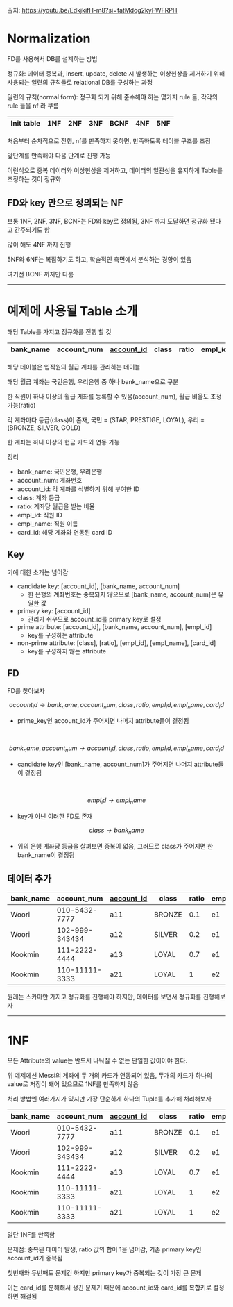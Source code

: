 출처: https://youtu.be/EdkjkifH-m8?si=fatMdog2kyFWFRPH

# Normalization
FD를 사용해서 DB를 설계하는 방법

정규화: 데이터 중복과, insert, update, delete 시 발생하는 이상현상을 제거하기 위해 사용되는 일련의 규칙들로 relational DB를 구성하는 과정

일련의 규칙(normal form): 정규화 되기 위해 준수해야 하는 몇가지 rule 들, 각각의 rule 들을 nf 라 부름

| Init table | 1NF | 2NF | 3NF | BCNF | 4NF | 5NF |
|------------|-----|-----|-----|------|-----|-----|

처음부터 순차적으로 진행, nf를 만족하지 못하면, 만족하도록 테이블 구조를 조정

앞단계를 만족해야 다음 단계로 진행 가능

이런식으로 중복 데이터와 이상현상을 제거하고, 데이터의 일관성을 유지하게 Table를 조정하는 것이 정규화

## FD와 key 만으로 정의되는 NF
보통 1NF, 2NF, 3NF, BCNF는 FD와 key로 정의됨, 3NF 까지 도달하면 정규화 됐다고 간주되기도 함

많이 해도 4NF 까지 진행

5NF와 6NF는 복잡하기도 하고, 학술적인 측면에서 분석하는 경향이 있음

여기선 BCNF 까지만 다룸

***

# 예제에 사용될 Table 소개
해당 Table를 가지고 정규화를 진행 할 것

| bank_name | account_num | <U>account_id</U> | class | ratio | empl_id | empl_name | card_id |
|-----------|-------------|-------------------|-------|-------|---------|-----------|---------|

해당 테이블은 입직원의 월급 계좌를 관리하는 테이블

해당 월급 계좌는 국민은행, 우리은행 중 하나 bank_name으로 구분

한 직원이 하나 이상의 월급 게좌를 등록할 수 있음(account_num), 월급 비율도 조정 가능(ratio)

각 계좌마다 등급(class)이 존재, 국민 = (STAR, PRESTIGE, LOYAL), 우리 = (BRONZE, SILVER, GOLD)

한 계좌는 하나 이상의 현금 카드와 연동 가능

정리

* bank_name: 국민은행, 우리은행
* account_num: 계좌번호
* account_id: 각 계좌를 식별하기 위해 부여한 ID
* class: 계좌 등급
* ratio: 계좌당 월급을 받는 비율
* empl_id: 직원 ID
* empl_name: 직원 이름
* card_id: 해당 계좌와 연동된 card ID

## Key
키에 대한 소개는 넘어감

* candidate key: [account_id], [bank_name, account_num]
    * 한 은행의 계좌번호는 중복되지 않으므로 [bank_name, account_num]은 유일한 값
* primary key: [account_id]
    * 관리가 쉬우므로 account_id를 primary key로 설정
* prime attribute: [account_id], [bank_name, account_num], [empl_id]
    * key를 구성하는 attribute
* non-prime attribute: [class], [ratio], [empl_id], [empl_name], [card_id]
    * key를 구성하지 않는 attribute

## FD
FD를 찾아보자

```math
account_id \rightarrow bank_name, account_num, class, ratio, empl_id, empl_name, card_id
```
* prime_key인 account_id가 주어지면 나머지 attribute들이 결정됨

<br />

```math
bank_name, account_num \rightarrow account_id, class, ratio, empl_id, empl_name, card_id
```
* candidate key인 [bank_name, account_num]가 주어지면 나머지 attribute들이 결정됨

<br />

```math
empl_id \rightarrow empl_name
```
* key가 아닌 이러한 FD도 존재

```math
class \rightarrow bank_name
```
* 위의 은행 계좌당 등급을 살펴보면 중복이 없음, 그러므로 class가 주어지면 한 bank_name이 결정됨

## 데이터 추가
| bank_name | account_num    | <U>account_id</U> | class  | ratio | empl_id | empl_name | card_id    |
|-----------|----------------|-------------------|--------|-------|---------|-----------|------------|
| Woori     | 010-5432-7777  | a11               | BRONZE | 0.1   | e1      | SONY      | c101       |
| Woori     | 102-999-343434 | a12               | SILVER | 0.2   | e1      | SONY      | c102       |
| Kookmin   | 111-2222-4444  | a13               | LOYAL  | 0.7   | e1      | SONY      | c103       |
| Kookmin   | 110-11111-3333 | a21               | LOYAL  | 1     | e2      | Messi     | c201, c202 |

원래는 스카마만 가지고 정규화를 진행해야 하지만, 데이터를 보면서 정규화를 진행해보자

***

# 1NF
<R>모든 Attribute의 value는 반드시 나눠질 수 없는 단일한 값이어야 한다.</R>

위 예제에선 Messi의 계좌에 두 개의 카드가 연동되어 있음, 두개의 카드가 하나의 value로 저장이 돼어 있으므로 1NF를 만족하지 않음

처리 방법엔 여러가지가 있지만 가장 단순하게 하나의 Tuple를 추가해 처리해보자

| bank_name | account_num    | <U>account_id</U> | class  | ratio | empl_id | empl_name | <U>card_id</U> |
|-----------|----------------|-------------------|--------|-------|---------|-----------|----------------|
| Woori     | 010-5432-7777  | a11               | BRONZE | 0.1   | e1      | SONY      | c101           |
| Woori     | 102-999-343434 | a12               | SILVER | 0.2   | e1      | SONY      | c102           |
| Kookmin   | 111-2222-4444  | a13               | LOYAL  | 0.7   | e1      | SONY      | c103           |
| Kookmin   | 110-11111-3333 | a21               | LOYAL  | 1     | e2      | Messi     | c201           |
| Kookmin   | 110-11111-3333 | a21               | LOYAL  | 1     | e2      | Messi     | c202           |

일단 1NF를 만족함

문제점: 중복된 데이터 발생, ratio 값의 합이 1을 넘어감, 기존 primary key인 account_id가 중복됨

첫번째와 두번째도 문제긴 하지만 primary key가 중복되는 것이 가장 큰 문제

이는 card_id를 분해해서 생긴 문제기 때문에 account_id와 card_id를 복합키로 설정하면 해결됨
